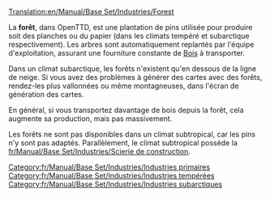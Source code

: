 [[Translation:en/Manual/Base Set/Industries/Forest]]

{{fr/Manual/Base Set/Industries/Industries|image=en/Manual/Base Set/Industries/Forest(industry).png
|nom=Forêt
|climats=[[fr/Manual/Climat#tempere|Tempéré]], [[fr/Manual/Climat#subarctique|Subarctique]].
|accepte=Rien
|produit=[[fr/Manual/Base Set/Cargos/Bois|Bois]]
|notes=Sous le climat subarctique:<br/>[[File:en/Manual/Base Set/Industries/Snowforest.png|224px|center]]
}}
La '''forêt''', dans OpenTTD, est une plantation de pins utilisée pour produire soit des planches ou du papier (dans les climats tempéré et subarctique respectivement). Les arbres sont automatiquement replantés par l'équipe d'exploitation, assurant une fourniture constante de [[fr/Manual/Base Set/Cargos/Bois|Bois]] à transporter.

Dans un climat subarctique, les forêts n'existent qu'en dessous de la ligne de neige. Si vous avez des problèmes à générer des cartes avec des forêts, rendez-les plus vallonnées ou même montagneuses, dans l'écran de génération des cartes.

En général, si vous transportez davantage de bois depuis la forêt, cela augmente sa production, mais pas massivement.

Les forêts ne sont pas disponibles dans un climat subtropical, car les pins n'y sont pas adaptés. Parallèlement, le climat subtropical possède la [[fr/Manual/Base Set/Industries/Scierie de construction]].

{{fr/Manual/Base Set/Industries/Navbox Industries}}

[[Category:fr/Manual/Base Set/Industries/Industries primaires]]
[[Category:fr/Manual/Base Set/Industries/Industries tempérées]]
[[Category:fr/Manual/Base Set/Industries/Industries subarctiques]]